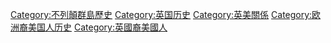 [[Category:不列顛群島歷史|Category:不列顛群島歷史]]
[[Category:英国历史|Category:英国历史]]
[[Category:英美關係|Category:英美關係]]
[[Category:欧洲裔美国人历史|Category:欧洲裔美国人历史]]
[[Category:英國裔美國人|Category:英國裔美國人]]